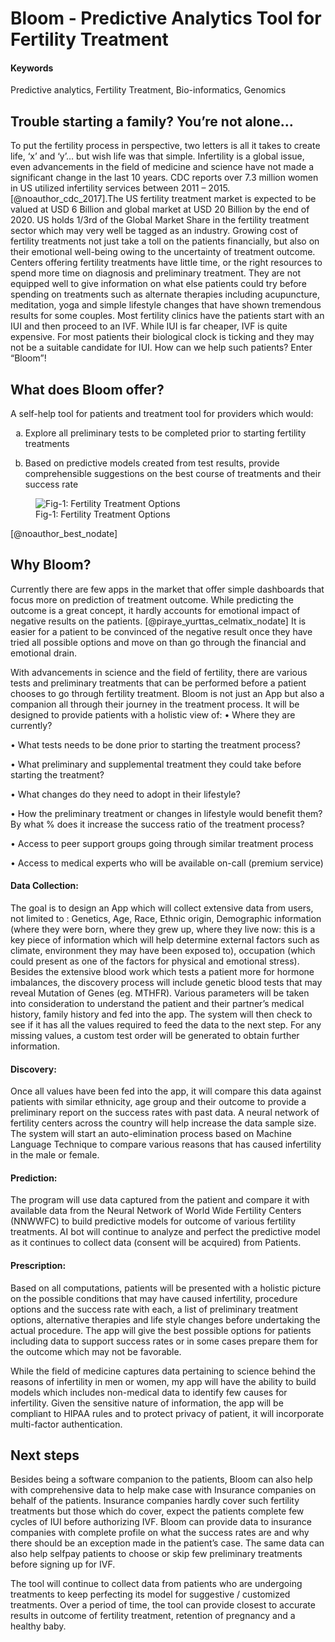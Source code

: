 # Bloom - Predictive Analytics Tool for Fertility Treatment {#Bloom}

#### Keywords {-}

Predictive analytics, Fertility Treatment, Bio-informatics, Genomics

## Trouble starting a family? You're not alone...

To put the fertility process in perspective, two letters is all it takes to create life, ‘x’ and ‘y’... but wish life was that simple. Infertility is a global issue, even advancements in the field of medicine and science have not made a significant change in the last 10 years. CDC reports over 7.3 million women in US utilized infertility services between 2011 – 2015. [@noauthor_cdc_2017].The US fertility treatment market is expected to be valued at USD 6 Billion and global market at USD 20 Billion by the end of 2020. US holds 1/3rd of the Global Market Share in the fertility treatment sector which may very well be tagged as an industry. Growing cost of fertility treatments not just take a toll on the patients financially, but also on their emotional well-being owing to the uncertainty of treatment outcome. Centers offering fertility treatments have little time, or the right resources to spend more time on diagnosis and preliminary treatment. They are not equipped well to give information on what else patients could try before spending on treatments such as alternate therapies including acupuncture, meditation, yoga and simple lifestyle changes that have shown tremendous results for some couples. Most fertility clinics have the patients start with an IUI and then proceed to an IVF. While IUI is far cheaper, IVF is quite expensive. For most patients their biological clock is ticking and they may not be a suitable candidate for IUI. How can we help such patients? Enter "Bloom"!

## What does Bloom offer?

A self-help tool for patients and treatment tool for providers which would:

a.	Explore all preliminary tests to be completed prior to starting fertility treatments

b.	Based on predictive models created from test results, provide comprehensible suggestions on the best course of treatments and their success rate

![Fig-1: Fertility Treatment Options]('/img/Treatment Options.PNG')

[@noauthor_best_nodate]

## Why Bloom?

Currently there are few apps in  the market that offer simple dashboards that focus more on prediction of treatment outcome. While predicting the outcome is a great concept, it hardly accounts for  emotional impact of negative results on the patients. [@piraye_yurttas_celmatix_nodate] It is easier for a patient to be convinced of the negative result once they have tried all possible options and move on than go through the financial and emotional drain. 

With advancements in science and the field of fertility, there are various tests and preliminary treatments that can be performed before a patient chooses to go through fertility treatment. Bloom is not just an App but also a companion all through their journey in the treatment process. It will be designed to provide patients with a holistic view of:
•	Where they are currently?

•	What tests needs to be done prior to starting the treatment process?

•	What preliminary and supplemental treatment they could take before starting the treatment? 

•	What changes do they need to adopt in their lifestyle?

•	How the preliminary treatment or changes in lifestyle would benefit them? By what % does it increase the success ratio of the treatment process?

•	Access to peer support groups going through similar treatment process

•	Access to medical experts who will be available on-call (premium service) 

#### Data Collection:
The goal is to design an App which will collect extensive data from users, not limited to : Genetics, Age, Race, Ethnic origin, Demographic information (where they were born, where they grew up, where they live now: this is a key piece of information which will help determine external factors such as climate, environment they may have been exposed to), occupation (which could present as one of the factors for physical and emotional stress). Besides the extensive blood work which tests a patient more for hormone imbalances, the discovery process will include genetic blood tests that may reveal Mutation of Genes (eg. MTHFR). Various parameters will be taken into consideration to understand the patient and their partner’s medical history, family history and fed into the app. The system will then check to see if it has all the values required to feed the data to the next step. For any missing values, a custom test order will be generated to obtain further information. 

#### Discovery:
Once all values have been fed into the app, it will compare this data against patients with similar ethnicity, age group and their outcome to provide a preliminary report on the success rates with past data. A neural network of fertility centers across the country will help increase the data sample size. The system will start an auto-elimination process based on Machine Language Technique to compare various reasons that has caused infertility in the male or female.

#### Prediction:
The program will use data captured from the patient and compare it with available data from the Neural Network of World Wide Fertility Centers (NNWWFC) to build predictive models for outcome of various fertility treatments. AI bot will continue to analyze and perfect the predictive model as it continues to collect data (consent will be acquired) from Patients. 

#### Prescription:
Based on all computations, patients will be presented with a holistic picture on the possible conditions that may have caused infertility, procedure options and the success rate with each, a list of preliminary treatment options, alternative therapies and life style changes before undertaking the actual procedure. The app will give the best possible options for patients including data to support success rates or in some cases prepare them for the outcome which may not be favorable. 

While the field of medicine captures data pertaining to science behind the reasons of infertility in men or women, my app will have the ability to build models which includes non-medical data to identify few causes for infertility. Given the sensitive nature of information, the app will be compliant to HIPAA rules and to protect privacy of patient, it will incorporate multi-factor authentication.  

## Next steps

Besides being a software companion to the patients, Bloom can also help with comprehensive data to help make case with Insurance companies on behalf of the patients. Insurance companies hardly cover such fertility treatments but those which do cover, expect the patients complete few cycles of IUI before authorizing IVF. Bloom can provide data to insurance companies with complete profile on what the success rates are and why there should be an exception made in the patient’s case. The same data can also help selfpay patients to choose or skip few preliminary treatments before signing up for IVF.

The tool will  continue to collect data from patients who are undergoing treatments to keep perfecting its model for suggestive / customized treatments. Over a period of time, the tool can provide closest to accurate results in outcome of fertility treatment, retention of pregnancy and a healthy baby. 
